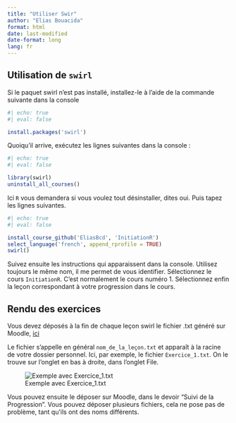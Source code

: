 ```yaml
---
title: "Utiliser Swir"
author: "Elias Bouacida"
format: html
date: last-modified
date-format: long
lang: fr
---
```




## Utilisation de `swirl` 

Si le paquet swirl n'est pas installé, installez-le à l'aide de la commande suivante dans la console

```r
#| echo: true
#| eval: false

install.packages('swirl')
```

Quoiqu'il arrive, exécutez les lignes suivantes dans la console :

```r
#| echo: true
#| eval: false

library(swirl)
uninstall_all_courses() 
```

Ici `R` vous demandera si vous voulez tout désinstaller, dites oui.
Puis tapez les lignes suivantes.

```r
#| echo: true
#| eval: false

install_course_github('EliasBcd', 'InitiationR')
select_language('french', append_rprofile = TRUE)
swirl()
```

Suivez ensuite les instructions qui apparaissent dans la console.
Utilisez toujours le même nom, il me permet de vous identifier.
Sélectionnez le cours `InitiationR`. 
C'est normalement le cours numéro 1.
Sélectionnez enfin la leçon correspondant à votre progression dans le cours.

## Rendu des exercices

Vous devez déposés à la fin de chaque leçon swirl le fichier .txt généré sur Moodle, [ici](https://moodle.univ-paris8.fr/mod/assign/view.php?id=271762)

Le fichier s'appelle en général `nom_de_la_leçon.txt` et apparaît à la racine de votre dossier personnel.
Ici, par exemple, le fichier `Exercice_1.txt`. On le trouve sur l'onglet en bas à droite, dans l'onglet File.

![Exemple avec Exercice_1.txt](resources/RenduExercice.png)

Vous pouvez ensuite le déposer sur Moodle, dans le devoir "Suivi de la Progression".
Vous pouvez déposer plusieurs fichiers, cela ne pose pas de problème, tant qu'ils ont des noms différents.